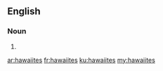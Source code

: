 ==English==

===Noun===
{{head|en|plural}}

# {{plural of|hawaiite|lang=en|nocat=1}}

[[ar:hawaiites]]
[[fr:hawaiites]]
[[ku:hawaiites]]
[[my:hawaiites]]